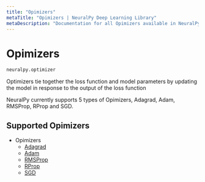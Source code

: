 ```yaml
---
title: "Opimizers"
metaTitle: "Opimizers | NeuralPy Deep Learning Library"
metaDescription: "Documentation for all Opimizers available in NeuralPy Deep Learning Library"
---
```


# Opimizers

```python
neuralpy.optimizer
```

Optimizers tie together the loss function and model parameters by updating the model in response to the output of the loss function

NeuralPy currently supports 5 types of Opimizers, Adagrad, Adam, RMSProp, RProp and SGD.

## Supported Opimizers

- Opimizers
  - [Adagrad](/docs/optimizers/adagrad)
  - [Adam](/docs/optimizers/adam)
  - [RMSProp](/docs/optimizers/rmsprop)
  - [RProp](/docs/optimizers/rprop)
  - [SGD](/docs/optimizers/sgd)